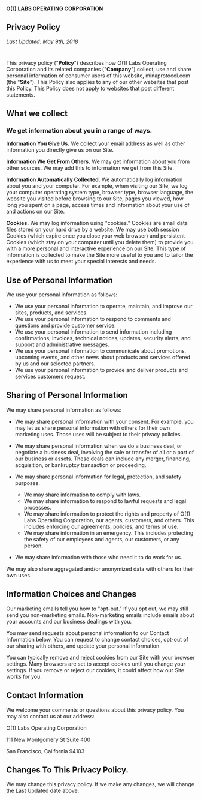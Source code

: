 
#### O(1) LABS OPERATING CORPORATION

## Privacy Policy

_Last Updated: May 9th, 2018_

#

This privacy policy ("**Policy**") describes how O(1) Labs Operating Corporation and its related companies ("**Company**") collect, use and share personal information of consumer users of this website, minaprotocol.com (the "**Site**"). This Policy also applies to any of our other websites that post this Policy. This Policy does not apply to websites that post different statements.

## What we collect

### We get information about you in a range of ways.

**Information You Give Us.** We collect your email address as well as other information you directly give us on our Site.

**Information We Get From Others.** We may get information about you from other sources. We may add this to information we get from this Site.

**Information Automatically Collected.** We automatically log information about you and your computer. For example, when visiting our Site, we log your computer operating system type, browser type, browser language, the website you visited before browsing to our Site, pages you viewed, how long you spent on a page, access times and information about your use of and actions on our Site.

**Cookies.** We may log information using "cookies." Cookies are small data files stored on your hard drive by a website. We may use both session Cookies (which expire once you close your web browser) and persistent Cookies (which stay on your computer until you delete them) to provide you with a more personal and interactive experience on our Site. This type of information is collected to make the Site more useful to you and to tailor the experience with us to meet your special interests and needs.

<Rule />

## Use of Personal Information

We use your personal information as follows:

- We use your personal information to operate, maintain, and improve our sites, products, and services.
- We use your personal information to respond to comments and questions and provide customer service.
- We use your personal information to send information including confirmations, invoices, technical notices, updates, security alerts, and support and administrative messages.
- We use your personal information to communicate about promotions, upcoming events, and other news about products and services offered by us and our selected partners.
- We use your personal information to provide and deliver products and services customers request.

<Rule />

## Sharing of Personal Information

We may share personal information as follows:

- We may share personal information with your consent. For example, you may let us share personal information with others for their own marketing uses. Those uses will be subject to their privacy policies.
- We may share personal information when we do a business deal, or negotiate a business deal, involving the sale or transfer of all or a part of our business or assets. These deals can include any merger, financing, acquisition, or bankruptcy transaction or proceeding.
- We may share personal information for legal, protection, and safety purposes.

  - We may share information to comply with laws.
  - We may share information to respond to lawful requests and legal processes.
  - We may share information to protect the rights and property of O(1) Labs Operating Corporation, our agents, customers, and others. This includes enforcing our agreements, policies, and terms of use.
  - We may share information in an emergency. This includes protecting the safety of our employees and agents, our customers, or any person.

- We may share information with those who need it to do work for us.

We may also share aggregated and/or anonymized data with others for their own uses.

<Rule />

## Information Choices and Changes

Our marketing emails tell you how to "opt-out." If you opt out, we may still send you non-marketing emails. Non-marketing emails include emails about your accounts and our business dealings with you.

You may send requests about personal information to our Contact Information below. You can request to change contact choices, opt-out of our sharing with others, and update your personal information.

You can typically remove and reject cookies from our Site with your browser settings. Many browsers are set to accept cookies until you change your settings. If you remove or reject our cookies, it could affect how our Site works for you.

<Rule />

## Contact Information

We welcome your comments or questions about this privacy policy. You may also contact us at our address:

O(1) Labs Operating Corporation

111 New Montgomery St Suite 400

San Francisco, California 94103

<Rule />

## Changes To This Privacy Policy.

We may change this privacy policy. If we make any changes, we will change the Last Updated date above.
